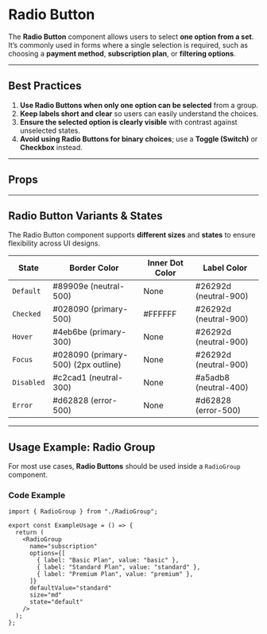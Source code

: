 
<Meta of={RadioButtonStories} />

# Radio Button

The **Radio Button** component allows users to select **one option from a set**. It’s commonly used in forms where a single selection is required, such as choosing a **payment method**, **subscription plan**, or **filtering options**.

---

## **Best Practices**
1. **Use Radio Buttons when only one option can be selected** from a group.
2. **Keep labels short and clear** so users can easily understand the choices.
3. **Ensure the selected option is clearly visible** with contrast against unselected states.
4. **Avoid using Radio Buttons for binary choices**; use a **Toggle (Switch)** or **Checkbox** instead.

---

<Primary />

## **Props**

<Controls />

---

## **Radio Button Variants & States**
The Radio Button component supports **different sizes** and **states** to ensure flexibility across UI designs.

<Unstyled>
<div class="overflow-x-auto">
  <table class="min-w-full table-auto border-collapse border border-gray-200">
    <thead>
      <tr class="bg-gray-100 text-gray-600 uppercase text-sm leading-normal">
        <th class="border border-gray-200 px-4 py-2 text-left">State</th>
        <th class="border border-gray-200 px-4 py-2 text-left">Border Color</th>
        <th class="border border-gray-200 px-4 py-2 text-left">Inner Dot Color</th>
        <th class="border border-gray-200 px-4 py-2 text-left">Label Color</th>
      </tr>
    </thead>
    <tbody class="text-gray-700 text-sm">
      <tr>
        <td class="border border-gray-200 px-4 py-2 font-mono"><code>Default</code></td>
        <td class="border border-gray-200 px-4 py-2">#89909e (neutral-500)</td>
        <td class="border border-gray-200 px-4 py-2">None</td>
        <td class="border border-gray-200 px-4 py-2">#26292d (neutral-900)</td>
      </tr>
      <tr class="bg-gray-50">
        <td class="border border-gray-200 px-4 py-2 font-mono"><code>Checked</code></td>
        <td class="border border-gray-200 px-4 py-2">#028090 (primary-500)</td>
        <td class="border border-gray-200 px-4 py-2">#FFFFFF</td>
        <td class="border border-gray-200 px-4 py-2">#26292d (neutral-900)</td>
      </tr>
      <tr>
        <td class="border border-gray-200 px-4 py-2 font-mono"><code>Hover</code></td>
        <td class="border border-gray-200 px-4 py-2">#4eb6be (primary-300)</td>
        <td class="border border-gray-200 px-4 py-2">None</td>
        <td class="border border-gray-200 px-4 py-2">#26292d (neutral-900)</td>
      </tr>
      <tr class="bg-gray-50">
        <td class="border border-gray-200 px-4 py-2 font-mono"><code>Focus</code></td>
        <td class="border border-gray-200 px-4 py-2">#028090 (primary-500) (2px outline)</td>
        <td class="border border-gray-200 px-4 py-2">None</td>
        <td class="border border-gray-200 px-4 py-2">#26292d (neutral-900)</td>
      </tr>
      <tr>
        <td class="border border-gray-200 px-4 py-2 font-mono"><code>Disabled</code></td>
        <td class="border border-gray-200 px-4 py-2">#c2cad1 (neutral-300)</td>
        <td class="border border-gray-200 px-4 py-2">None</td>
        <td class="border border-gray-200 px-4 py-2">#a5adb8 (neutral-400)</td>
      </tr>
      <tr class="bg-gray-50">
        <td class="border border-gray-200 px-4 py-2 font-mono"><code>Error</code></td>
        <td class="border border-gray-200 px-4 py-2">#d62828 (error-500)</td>
        <td class="border border-gray-200 px-4 py-2">None</td>
        <td class="border border-gray-200 px-4 py-2">#d62828 (error-500)</td>
      </tr>
    </tbody>
  </table>
</div>
</Unstyled>

---

## **Usage Example: Radio Group**
For most use cases, **Radio Buttons** should be used inside a `RadioGroup` component.

<Story name="RadioGroupExample" />

### **Code Example**
```tsx
import { RadioGroup } from "./RadioGroup";

export const ExampleUsage = () => {
  return (
    <RadioGroup
      name="subscription"
      options={[
        { label: "Basic Plan", value: "basic" },
        { label: "Standard Plan", value: "standard" },
        { label: "Premium Plan", value: "premium" },
      ]}
      defaultValue="standard"
      size="md"
      state="default"
    />
  );
};
